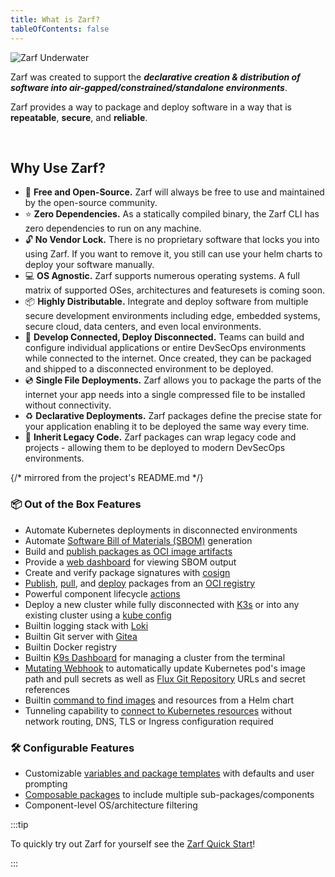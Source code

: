 ```yaml
---
title: What is Zarf?
tableOfContents: false
---
```



![Zarf Underwater](../../assets/zarf-underwater-behind-rock.svg)

Zarf was created to support the _**declarative creation & distribution of software into air-gapped/constrained/standalone environments**_.

Zarf provides a way to package and deploy software in a way that is **repeatable**, **secure**, and **reliable**.

<br />

<LinkCard title="Getting Started with Zarf" href="/getting-started/install" />

## Why Use Zarf?

- 💸 **Free and Open-Source.** Zarf will always be free to use and maintained by the open-source community.
- ⭐️ **Zero Dependencies.** As a statically compiled binary, the Zarf CLI has zero dependencies to run on any machine.
- 🔓 **No Vendor Lock.** There is no proprietary software that locks you into using Zarf. If you want to remove it, you still can use your helm charts to deploy your software manually.
- 💻 **OS Agnostic.** Zarf supports numerous operating systems. A full matrix of supported OSes, architectures and featuresets is coming soon.
- 📦 **Highly Distributable.** Integrate and deploy software from multiple secure development environments including edge, embedded systems, secure cloud, data centers, and even local environments.
- 🚀 **Develop Connected, Deploy Disconnected.** Teams can build and configure individual applications or entire DevSecOps environments while connected to the internet. Once created, they can be packaged and shipped to a disconnected environment to be deployed.
- 💿 **Single File Deployments.** Zarf allows you to package the parts of the internet your app needs into a single compressed file to be installed without connectivity.
- ♻️ **Declarative Deployments.** Zarf packages define the precise state for your application enabling it to be deployed the same way every time.
- 🦖 **Inherit Legacy Code.** Zarf packages can wrap legacy code and projects - allowing them to be deployed to modern DevSecOps environments.

{/* mirrored from the project's README.md */}

### 📦 Out of the Box Features

- Automate Kubernetes deployments in disconnected environments
- Automate [Software Bill of Materials (SBOM)](./3-create-a-zarf-package/6-package-sboms.md) generation
- Build and [publish packages as OCI image artifacts](./5-zarf-tutorials/7-publish-and-deploy.md)
- Provide a [web dashboard](./4-deploy-a-zarf-package/4-view-sboms.md) for viewing SBOM output
- Create and verify package signatures with [cosign](https://github.com/sigstore/cosign)
- [Publish](./2-the-zarf-cli/100-cli-commands/zarf_package_publish.md), [pull](./2-the-zarf-cli/100-cli-commands/zarf_package_pull.md), and [deploy](./2-the-zarf-cli/100-cli-commands/zarf_package_deploy.md) packages from an [OCI registry](https://opencontainers.org/)
- Powerful component lifecycle [actions](./3-create-a-zarf-package/7-component-actions.md)
- Deploy a new cluster while fully disconnected with [K3s](https://k3s.io/) or into any existing cluster using a [kube config](https://kubernetes.io/docs/concepts/configuration/organize-cluster-access-kubeconfig/)
- Builtin logging stack with [Loki](https://grafana.com/oss/loki/)
- Builtin Git server with [Gitea](https://gitea.com/)
- Builtin Docker registry
- Builtin [K9s Dashboard](https://k9scli.io/) for managing a cluster from the terminal
- [Mutating Webhook](adr/0005-mutating-webhook.md) to automatically update Kubernetes pod's image path and pull secrets as well as [Flux Git Repository](https://fluxcd.io/docs/components/source/gitrepositories/) URLs and secret references
- Builtin [command to find images](./2-the-zarf-cli/100-cli-commands/zarf_dev_find-images.md) and resources from a Helm chart
- Tunneling capability to [connect to Kubernetes resources](./2-the-zarf-cli/100-cli-commands/zarf_connect.md) without network routing, DNS, TLS or Ingress configuration required

### 🛠️ Configurable Features

- Customizable [variables and package templates](examples/variables/README.md) with defaults and user prompting
- [Composable packages](./3-create-a-zarf-package/2-zarf-components.md#composing-package-components) to include multiple sub-packages/components
- Component-level OS/architecture filtering

:::tip

To quickly try out Zarf for yourself see the [Zarf Quick Start](/getting-started)!

:::
